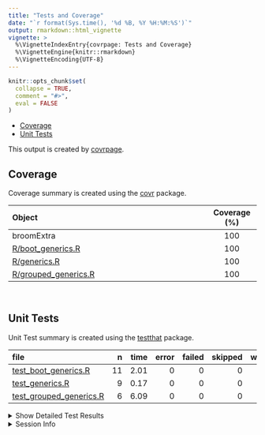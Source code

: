 ```yaml
---
title: "Tests and Coverage"
date: "`r format(Sys.time(), '%d %B, %Y %H:%M:%S')`"
output: rmarkdown::html_vignette
vignette: >
  %\VignetteIndexEntry{covrpage: Tests and Coverage}
  %\VignetteEngine{knitr::rmarkdown}
  %\VignetteEncoding{UTF-8}
---
```

  
```r
knitr::opts_chunk$set(
  collapse = TRUE,
  comment = "#>",
  eval = FALSE
)
```

<!--- Placeholder for tests/README.md Do Not Edit--->
  - [Coverage](#coverage)
  - [Unit Tests](#unit-tests)

This output is created by
[covrpage](https://github.com/metrumresearchgroup/covrpage).

## Coverage

Coverage summary is created using the
[covr](https://github.com/r-lib/covr) package.

| Object                                           | Coverage (%) |
| :----------------------------------------------- | :----------: |
| broomExtra                                       |     100      |
| [R/boot\_generics.R](https://github.com/IndrajeetPatil/broomExtra/tree/retain_listcols_boot/R/boot_generics.R)       |     100      |
| [R/generics.R](https://github.com/IndrajeetPatil/broomExtra/tree/retain_listcols_boot/R/generics.R)                  |     100      |
| [R/grouped\_generics.R](https://github.com/IndrajeetPatil/broomExtra/tree/retain_listcols_boot/R/grouped_generics.R) |     100      |

<br>

## Unit Tests

Unit Test summary is created using the
[testthat](https://github.com/r-lib/testthat) package.

| file                                                          |  n | time | error | failed | skipped | warning |
| :------------------------------------------------------------ | -: | ---: | ----: | -----: | ------: | ------: |
| [test\_boot\_generics.R](https://github.com/IndrajeetPatil/broomExtra/tree/retain_listcols_boot/tests/testthat/test_boot_generics.R)       | 11 | 2.01 |     0 |      0 |       0 |       0 |
| [test\_generics.R](https://github.com/IndrajeetPatil/broomExtra/tree/retain_listcols_boot/tests/testthat/test_generics.R)                  |  9 | 0.17 |     0 |      0 |       0 |       0 |
| [test\_grouped\_generics.R](https://github.com/IndrajeetPatil/broomExtra/tree/retain_listcols_boot/tests/testthat/test_grouped_generics.R) |  6 | 6.09 |     0 |      0 |       0 |       0 |

<details closed>

<summary> Show Detailed Test Results </summary>

| file                                                              | context                 | test                      | status | n | time |
| :---------------------------------------------------------------- | :---------------------- | :------------------------ | :----- | -: | ---: |
| [test\_boot\_generics.R](https://github.com/IndrajeetPatil/broomExtra/tree/retain_listcols_boot/tests/testthat/test_boot_generics.R#L40)       | boot\_generics work     | `boot_tidy()` works       | PASS   | 4 | 1.10 |
| [test\_boot\_generics.R](https://github.com/IndrajeetPatil/broomExtra/tree/retain_listcols_boot/tests/testthat/test_boot_generics.R#L82)       | boot\_generics work     | `boot_glance()` works     | PASS   | 4 | 0.83 |
| [test\_boot\_generics.R](https://github.com/IndrajeetPatil/broomExtra/tree/retain_listcols_boot/tests/testthat/test_boot_generics.R#L118)      | boot\_generics work     | `boot_augment()` works    | PASS   | 3 | 0.08 |
| [test\_generics.R](https://github.com/IndrajeetPatil/broomExtra/tree/retain_listcols_boot/tests/testthat/test_generics.R#L13_L15)              | generics work           | `tidy()` works            | PASS   | 3 | 0.04 |
| [test\_generics.R](https://github.com/IndrajeetPatil/broomExtra/tree/retain_listcols_boot/tests/testthat/test_generics.R#L39_L41)              | generics work           | `glance()` works          | PASS   | 3 | 0.05 |
| [test\_generics.R](https://github.com/IndrajeetPatil/broomExtra/tree/retain_listcols_boot/tests/testthat/test_generics.R#L65_L67)              | generics work           | `augment()` works         | PASS   | 3 | 0.08 |
| [test\_grouped\_generics.R](https://github.com/IndrajeetPatil/broomExtra/tree/retain_listcols_boot/tests/testthat/test_grouped_generics.R#L20) | grouped\_generics works | `grouped_tidy()` works    | PASS   | 2 | 2.28 |
| [test\_grouped\_generics.R](https://github.com/IndrajeetPatil/broomExtra/tree/retain_listcols_boot/tests/testthat/test_grouped_generics.R#L50) | grouped\_generics works | `grouped_glance()` works  | PASS   | 2 | 1.70 |
| [test\_grouped\_generics.R](https://github.com/IndrajeetPatil/broomExtra/tree/retain_listcols_boot/tests/testthat/test_grouped_generics.R#L79) | grouped\_generics works | `grouped_augment()` works | PASS   | 2 | 2.11 |

</details>

<details>

<summary> Session Info </summary>

| Field    | Value                            |
| :------- | :------------------------------- |
| Version  | R version 3.6.1 (2019-07-05)     |
| Platform | x86\_64-w64-mingw32/x64 (64-bit) |
| Running  | Windows 10 x64 (build 16299)     |
| Language | English\_United States           |
| Timezone | America/New\_York                |

| Package  | Version    |
| :------- | :--------- |
| testthat | 2.2.1      |
| covr     | 3.2.1.9000 |
| covrpage | 0.0.70     |

</details>

<!--- Final Status : pass --->
